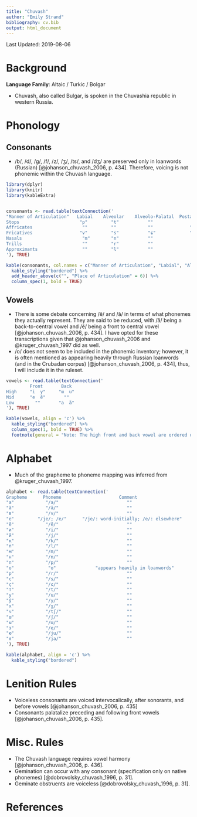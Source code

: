 ---
title: "Chuvash"
author: "Emily Strand"
bibliography: cv.bib
output: html_document
---

Last Updated: 2019-08-06

# Background

**Language Family**: Altaic / Turkic / Bolgar

* Chuvash, also called Bulgar, is spoken in the Chuvashia republic in western Russia.

# Phonology

## Consonants

* /b/, /d/, /g/, /f/, /z/, /ʒ/, /ts/, and /dʒ/ are preserved only in loanwords (Russian) [@johanson_chuvash_2006, p. 434]. Therefore, voicing is not phonemic within the Chuvash language.

```{r echo=FALSE, message=FALSE, warning=FALSE, results = 'asis'}

library(dplyr)
library(knitr)
library(kableExtra)


consonants <- read.table(textConnection('
"Manner of Articulation"   Labial    Alveolar    Alveolo-Palatal  Postalveolar  Palatal   Velar
Stops                       "p"         "t"           ""               ""         ""       "k"
Affricates                   ""         ""            ""              "tʃ"        ""       ""  
Fricatives                  "v"         "s"           "ɕ"             "ʃ"         ""       "χ"
Nasals                       "m"        "n"           ""               ""         ""       ""
Trills                       ""         "r"           ""               ""         ""       ""
Approximants                 ""         "l"           ""               ""         "j"      ""
'), TRUE)

kable(consonants, col.names = c("Manner of Articulation", "Labial", "Alveolar", "Alveolo-Palatal", "Postalveolar", "Palatal", "Velar"), align = 'c') %>%
  kable_styling("bordered") %>%
  add_header_above(c("", "Place of Articulation" = 6)) %>%
  column_spec(1, bold = TRUE)
```


## Vowels

* There is some debate concerning /ӗ/ and /ӑ/ in terms of what phonemes they actually represent. They are said to be reduced, with /ӑ/ being a back-to-central vowel and /ӗ/ being a front to central vowel [@johanson_chuvash_2006, p. 434]. I have opted for these transcriptions given that @johanson_chuvash_2006 and @kruger_chuvash_1997 did as well.
* /o/ does not seem to be included in the phonemic inventory; however, it is often mentioned as appearing heavily through Russian loanwords (and in the Crubadan corpus) [@johanson_chuvash_2006, p. 434], thus, I will include it in the ruleset.

```{r echo=FALSE, message=FALSE, warning=FALSE, results = 'asis'}

vowels <- read.table(textConnection('
         Front       Back
High     "i  y"     "ɯ  u"
Mid      "e  ӗ"       ""
Low        ""       "a  ӑ"
'), TRUE)

kable(vowels, align = 'c') %>%
  kable_styling("bordered") %>%
  column_spec(1, bold = TRUE) %>%
  footnote(general = "Note: The high front and back vowel are ordered unrounded and rounded. Both the mid front and low back vowels are unrounded.", general_title = "")
```    

# Alphabet

* Much of the grapheme to phoneme mapping was inferred from @kruger_chuvash_1997.

```{r echo=FALSE, message=FALSE, warning=FALSE, results = 'asis'}

alphabet <- read.table(textConnection('
Grapheme      Phoneme                      Comment
"a"            "/a/"                          ""
"ӑ"            "/ӑ/"                          ""
"в"            "/v/"                          ""
"e"         "/je/; /e/"      "/je/: word-initially; /e/: elsewhere"           
"ӗ"	           "/ӗ/"                          ""                           
"и"            "/i/"                          ""
"й"            "/j/"                          ""
"к"            "/k/"                          ""
"л"            "/l/"                          ""
"м"            "/m/"                          ""
"н"            "/n/"                          ""
"п"            "/p/"                          ""
"о"             "o"               "appears heavily in loanwords"
"р"            "/r/"                          ""
"с"            "/s/"                          ""
"ҫ"            "/ɕ/"                          ""
"т"            "/t/"                          ""
"у"            "/u/"                          ""
"ӳ"            "/y/"                          ""
"х"            "/χ/"                          ""
"ч"            "/tʃ/"                         ""
"ш"            "/ʃ/"                          ""
"ы"            "/ɯ/"                          ""
"э"            "/e/"                          ""
"ю"            "/ju/"                         ""
"я"	           "/ja/"                         ""
'), TRUE)

kable(alphabet, align = 'c') %>%
  kable_styling("bordered")
```

# Lenition Rules

* Voiceless consonants are voiced intervocalically, after sonorants, and before vowels [@johanson_chuvash_2006, p. 435]     
* Consonants palatalize preceding and following front vowels [@johanson_chuvash_2006, p. 435].

# Misc. Rules

* The Chuvash language requires vowel harmony [@johanson_chuvash_2006, p. 436].    
* Gemination can occur with any consonant (specification only on native phonemes) [@dobrovolsky_chuvash_1996, p. 31].    
* Geminate obstruents are voiceless [@dobrovolsky_chuvash_1996, p. 31].

# References
